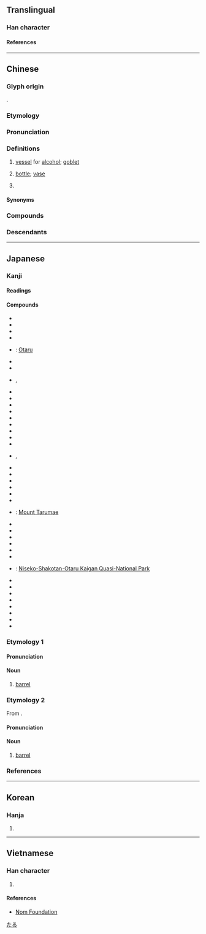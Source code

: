 {{also|罇}}
{{character info/new}}
==Translingual==

===Han character===
{{Han char|rn=75|rad=木|as=12|sn=16|four=48946|canj=DTWI|ids=⿰木尊}}

====References====
{{Han ref|kx=0552.040|dkj=15500|dj=0940.080|hdz=21295.090|uh=6A3D}}

----

==Chinese==
{{zh-forms}}
{{zh-wp}}

===Glyph origin===
{{Han etym}}
{{Han compound|木|尊|c1=s|t1=wood|c2=p|ls=psc}}.

===Etymology===
{{rfe|zh|related to 尊?}}

===Pronunciation===
{{zh-pron
|m=zūn
|m-s=
|dg=
|c=zeon1
|c-t=dun4,dun4*
|g=
|h=pfs=chûn;gd=zun1
|j=
|mb=
|md=cŏng
|mn=chun
|mn-t=zung1
|w=1tsen
|x=zen1
|mc=y
|oc=y
|cat=n,c:cls,mn-t:cls
}}

===Definitions===
{{zh-hanzi}}

# {{lb|zh|archaic}} [[vessel]] for [[alcohol]]; [[goblet]]
# {{lb|zh|Cantonese|Hakka|Teochew|Leizhou Min|Zhongshan Min}} [[bottle]]; [[vase]] {{zh-mw|c:個}}
#: {{zh-x|玻璃{lei4-1}樽|glass '''bottle'''|C}}
# {{lb|zh|Cantonese|Teochew}} {{zh-classifier|[[bottle]]s}}
#: {{zh-x|一 樽 酒|a '''bottle''' of wine|C}}

====Synonyms====
{{zh-dial|瓶子}}
{{zh-dial|瓶}}

===Compounds===
{{zh-der|匏樽|帨樽|折衝樽俎|潔樽|樽實|樽酒論文|移樽就教|移樽|樽俎|金樽|金樽旨酒|奶樽|水樽|樽枳|入樽|花樽|樽領|爆樽|樽頸|玻璃樽|膠樽|上樽|上樽酒|中樽|仙樽|侑樽|俎樽折衝|倅樽|出樽|北海樽|合樽|大樽|寒樽|山樽|彝樽|朋樽|桂樽|榴花樽|樽中弩|樽俎折衝|樽前月下|樽彝|樽斝|樽杓|樽桂|樽榼|樽節|樽篚|樽約|樽罍|樽酌|樽酒|殘樽|汙樽抔飲|清樽|犧樽|獸樽|玄樽|玉樽|琴樽|瑤樽|瓢樽|瓦樽|白獸樽|白虎樽|盤樽|禋樽|窊樽|窪樽|綠樽|罍樽|義樽|翠樽|芳樽|衢樽|角樽|訶陵樽|越樽|酒樽|開樽|陽燧樽|隻雞樽酒|離樽|雲樽|雷樽|鱟樽}}

===Descendants===
{{CJKV||そん}}

{{zh-cat|Vessels}}

----

==Japanese==

===Kanji===
{{ja-kanji|grade=|rs=木12}}

====Readings====
{{ja-readings
|goon=そん
|kanon=そん
|kun=たる-
}}

====Compounds====
{{der-top|Compounds}}
* {{ja-r|空き樽|あきだる}}
* {{ja-r|天野樽|あまのだる}}
* {{ja-r|祝い樽|いわいだる}}
* {{ja-r|柄樽|えだる}}
* {{ja-r|小樽|^おたる}}: [[w:Otaru|Otaru]]
* {{ja-r|折り掛け樽|おりかけだる}}
* {{ja-r|酒樽|さかだる}}
* {{ja-r|指し樽|さしだる}}, {{ja-r|差し樽|さしだる}}
* {{ja-r|四斗樽|しとだる}}
* {{ja-r|頼み樽|たのみだる}}
* {{ja-r|樽井|たるい}}
* {{ja-r|樽入り|たるいり}}
* {{ja-r|樽入れ|たるいれ}}
* {{ja-r|樽廻船|たるかいせん}}
* {{ja-r|樽鏡|たるかがみ}}
* {{ja-r|樽柿|たるがき}}
* {{ja-r|樽魚|たるざかな}}
* {{ja-r|樽酒|たるざけ}}, {{ja-r|樽酒|そんしゅ}}
* {{ja-r|樽代|たるだい}}
* {{ja-r|樽詰め|たるづめ}}
* {{ja-r|樽人形|たるにんぎょう}}
* {{ja-r|樽抜き|たるぬき}}
* {{ja-r|樽拾い|たるひろい}}
* {{ja-r|樽船|たるぶね}}
* {{ja-r|樽前山|^たるまえさん}}: [[w:Mount Tarumae|Mount Tarumae]]
* {{ja-r|樽丸|たるまる}}
* {{ja-r|樽御輿|たるみこし}}
* {{ja-r|角樽|つのだる}}
* {{ja-r|積み樽|つみだる}}
* {{ja-r|手樽|てだる}}
* {{ja-r|斗樽|とだる}}
* {{ja-r|ニセコ積丹小樽海岸国定公園|^ニセコ ^しゃこたん ^おたる ^かいがん ^こくてい ^こうえん}}: [[w:Niseko-Shakotan-Otaru Kaigan Quasi-National Park|Niseko-Shakotan-Otaru Kaigan Quasi-National Park]]
* {{ja-r|塗り樽|ぬりだる}}
* {{ja-r|ビヤ樽|ビヤだる}}
* {{ja-r|平樽|ひらだる}}
* {{ja-r|巻き樽|まきだる}}
* {{ja-r|柳樽|やなぎだる}}
* {{ja-r|結い樽|ゆいだる}}
* {{ja-r|腸樽|わただる}}
* {{ja-r|悪樽|わるだる}}
{{der-bottom}}

{{wikipedia|lang=ja}}

===Etymology 1===
{{ja-kanjitab|たる|yomi=k}}

====Pronunciation====
{{ja-pron|yomi=k|たる|acc=0|acc_ref=DJR,NHK}}

====Noun====
{{ja-noun|たる}}

# [[barrel]]

===Etymology 2===
{{ja-kanjitab|そん|yomi=o}}
From {{etyl|ltc|ja|sort=そん}} {{m|zh|樽|tr=tswon}}.

====Pronunciation====
{{ja-pron|yomi=o|そん}}

====Noun====
{{ja-noun|そん}}

# [[barrel]]

===References===
<references/>

[[Category:ja:Containers|たる]]

----

==Korean==

===Hanja===
{{ko-hanja|준}}

# {{rfdef|ko|sort=木12}}

----

==Vietnamese==

===Han character===
{{vi-readings|rs=木12|reading=tôn}}

# {{rfdef|vi|sort=木12}}

====References====
* [http://nomfoundation.org/common/nom_details.php?codepoint=6a3d Nom Foundation]